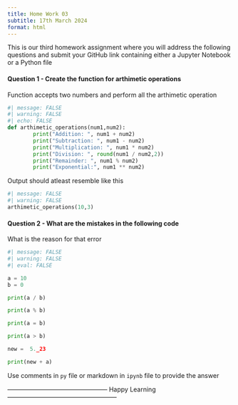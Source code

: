 ```yaml
---
title: Home Work 03
subtitle: 17th March 2024
format: html
---
```


This is our third homework assignment where you will address the following questions and submit your GitHub link containing either a Jupyter Notebook or a Python file

#### Question 1 - Create the function for arthimetic operations 

Function accepts two numbers and perform all the arthimetic operation

```python
#| message: FALSE
#| warning: FALSE
#| echo: FALSE
def arthimetic_operations(num1,num2):
        print("Addition: ", num1 + num2)
        print("Subtraction: ", num1 - num2)
        print("Multiplication: ", num1 * num2)
        print("Division: ", round(num1 / num2,2))
        print("Remainder: ", num1 % num2)
        print("Exponential:", num1 ** num2)
```

Output should atleast resemble like this

```python
#| message: FALSE
#| warning: FALSE
arthimetic_operations(10,3)
```

#### Question 2 - What are the mistakes in the following code 

What is the reason for that error

```python
#| message: FALSE
#| warning: FALSE
#| eval: FALSE

a = 10
b = 0

print(a / b)

print(a % b)

print(a = b)

print(a > b)

new =  5._23

print(new + a)

```


Use comments in `py` file or markdown in `ipynb` file to provide the answer

------------------------------------------------ Happy Learning -----------------------------------------------------

```{=html}
<script src="https://giscus.app/client.js"
        data-repo="ArunKoundinya/AIBasicswithAK"
        data-repo-id="R_kgDOLXPVRw"
        data-category="General"
        data-category-id="DIC_kwDOLXPVR84CdeVx"
        data-mapping="pathname"
        data-strict="0"
        data-reactions-enabled="1"
        data-emit-metadata="0"
        data-input-position="bottom"
        data-theme="purple_dark"
        data-lang="en"
        crossorigin="anonymous"
        async>
</script>
```